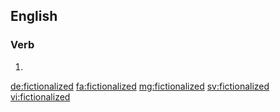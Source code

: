 ==English==

===Verb===
{{head|en}}

# {{en-past of|fictionalize}}

[[de:fictionalized]]
[[fa:fictionalized]]
[[mg:fictionalized]]
[[sv:fictionalized]]
[[vi:fictionalized]]